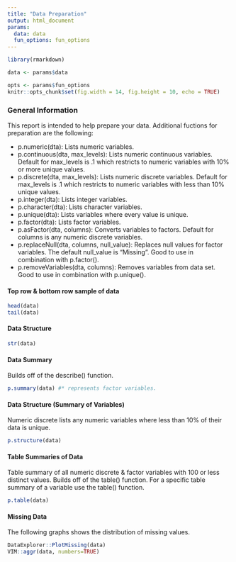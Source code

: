 ---
title: "Data Preparation"
output: html_document
params:
  data: data
  fun_options: fun_options
---

```{r global_options, include=FALSE}
library(rmarkdown)

data <- params$data

opts <- params$fun_options
knitr::opts_chunk$set(fig.width = 14, fig.height = 10, echo = TRUE)
```

### General Information
This report is intended to help prepare your data. Additional fuctions for preparation are the following:

* p.numeric(dta): Lists numeric variables.
+ p.continuous(dta, max_levels): Lists numeric continuous variables. Default for max_levels is .1 which restricts to numeric variables with 10% or more unique values.
+ p.discrete(dta, max_levels): Lists numeric discrete variables. Default for max_levels is .1 which restricts to numeric variables with less than 10% unique values.
+ p.integer(dta): Lists integer variables.
+ p.character(dta): Lists character variables.
+ p.unique(dta): Lists variables where every value is unique.
+ p.factor(dta): Lists factor variables.
+ p.asFactor(dta, columns): Converts variables to factors. Default for columns is any numeric discrete variables.
+ p.replaceNull(dta, columns, null_value): Replaces null values for factor variables. The default null_value is "Missing". Good to use in combination with p.factor().
+ p.removeVariables(dta, columns): Removes variables from data set. Good to use in combination with p.unique().


#### Top row & bottom row sample of data 

```{r prep_TopBottom}
head(data)
tail(data)
```


#### Data Structure

```{r prep_Structure}
str(data)
```

#### Data Summary
Builds off of the describe() function.
```{r prep_Summary}
p.summary(data) #* represents factor variables.
```

#### Data Structure (Summary of Variables)
Numeric discrete lists any numeric variables where less than 10% of their data is unique.
```{r prep_DetailedStructure}
p.structure(data)
```

#### Table Summaries of Data
Table summary of all numeric discrete & factor variables with 100 or less distinct values. Builds off of the table() function. For a specific table summary of a variable use the table() function.
```{r prep_Table}
p.table(data)
```

#### Missing Data
The following graphs shows the distribution of missing values.
```{r prep_PlotNull}
DataExplorer::PlotMissing(data)
VIM::aggr(data, numbers=TRUE)
```

